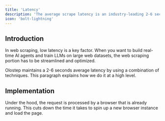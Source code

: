 ```yaml
---
title: 'Latency'
description: 'The average scrape latency is an industry-leading 2-6 seconds'
icon: 'bolt-lightning'
---
```


## Introduction
In web scraping, low latency is a key factor. When you want to build real-time AI agents and train LLMs on large web datasets, the web scraping portion has to be streamlined and optimized.

Olostep maintains a 2-6 seconds average latency by using a combination of techniques. This paragraph explains how we do it at a high level.

## Implementation

Under the hood, the request is processed by a browser that is already running. This cuts down the time it takes to spin up a new browser instance and load the page.
